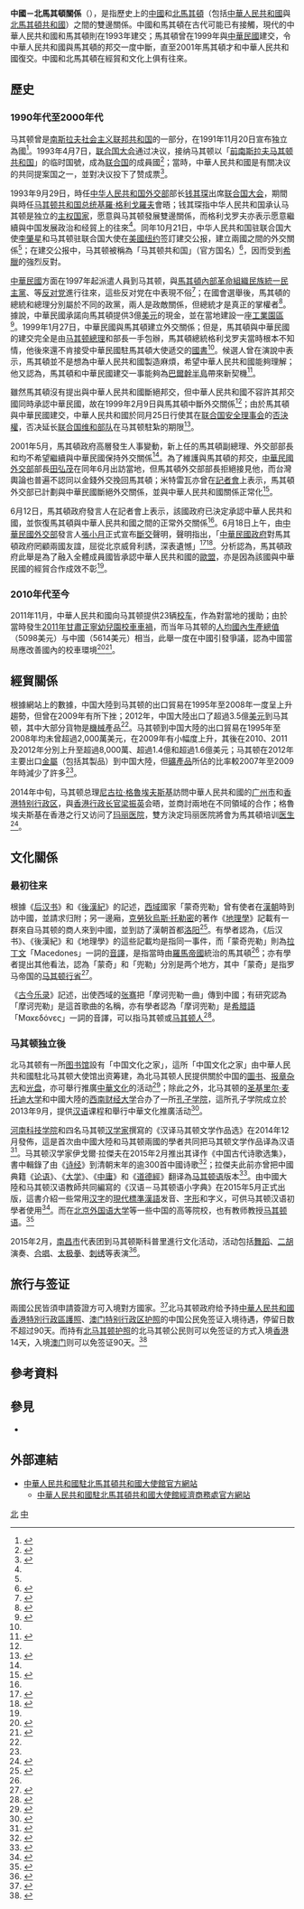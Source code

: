{{not|中華民國與北馬其頓關係}}
{{Dablink|關於其他「中」字國家與「馬」字國家的外交關係，詳見'''[[中馬關係|中馬關係 (消歧義)]]'''。}}

{{Infobox bilateral relations|中國－北馬其頓|China|North Macedonia|map=China North Macedonia Locator.svg |mission1=[[中國駐北馬其頓大使館|中國駐北馬其頓大使館]]|mission2=[[北馬其頓駐華大使館|北馬其頓駐華大使館]]|envoytitle1=[[中國駐北馬其頓大使列表|大使]]|envoy1=[[张佐_(外交官)|张佐]]|envoytitle2=[[北馬其頓駐華大使列表|临时代办]]|envoy2=[[伊莉莎贝塔·乔杰耶娃|伊莉莎贝塔·乔杰耶娃]]<ref>{{cite web |title = 驻华大使到任顺序及递交国书日期 |url = https://www.mfa.gov.cn/web/lbfw_673061/fgzl_673083/202201/t20220114_10495616.shtml |publisher = 中华人民共和国外交部 }}</ref>}}

'''中國－北馬其頓關係'''（{{lang-mk|Односите Кина-Северна Македонија}}），是指歷史上的[[中國歷史|中國]]和[[北馬其頓歷史|北馬其頓]]（包括[[中華人民共和國|中華人民共和國]]與[[北馬其頓共和國|北馬其頓共和國]]）之間的雙邊關係。中國和馬其頓在古代可能已有接觸，現代的中華人民共和國和馬其頓則在1993年建交；馬其頓曾在1999年與[[中華民國|中華民國]]建交，令中華人民共和國與馬其頓的邦交一度中斷，直至2001年馬其頓才和中華人民共和國復交。中國和北馬其頓在經貿和文化上俱有往來。

== 歷史 ==
=== 1990年代至2000年代 ===
{{See also|中華民國與馬其頓共和國建交案}}
马其顿曾是[[南斯拉夫社会主义联邦共和国|南斯拉夫社会主义联邦共和国]]的一部分，在1991年11月20日宣布独立為國<ref>{{cite web |title=马其顿国家概况 |url=http://www.fmprc.gov.cn/mfa_chn/gjhdq_603914/gj_603916/oz_606480/1206_607184/ |website=中华人民共和国外交部 |accessdate=2015-09-06 |archiveurl=https://archive.is/20150906085936/http://www.fmprc.gov.cn/mfa_chn/gjhdq_603914/gj_603916/oz_606480/1206_607184/ |archivedate=2015-09-06 |deadurl=no }}</ref>。1993年4月7日，[[联合国大会|联合国大会]]通过决议，接纳马其顿以「[[馬其頓名稱爭議|前南斯拉夫马其顿共和国]]」的临时国號，成為[[联合国|联合国]]的成員國<ref>{{cite web |title=中马关系 |url=http://mk.chineseembassy.org/chn/zmgx/t332397.htm |website=中华人民共和国驻马其顿共和国大使馆 |accessdate=2015-09-06 |archiveurl=https://archive.is/20150906091259/http://mk.chineseembassy.org/chn/zmgx/t332397.htm |archivedate=2015-09-06 |deadurl=no |date=2015-01-16 }}</ref>；當時，中華人民共和國是有關决议的共同提案国之一，並對决议投下了赞成票<ref name=Esta>{{cite book|author1=中华人民共和国外交部外交史编辑室|title=中国外交概览|publisher=世界知识出版社|year=1994}}</ref>{{Rp|324}}。

1993年9月29日，時任[[中华人民共和国外交部|中华人民共和国外交部]]部长[[钱其琛|钱其琛]]出席[[联合国大会|联合国大会]]，期間與時任[[马其顿共和国总统|马其顿共和国总统]][[基羅·格利戈羅夫|基羅·格利戈羅夫]]會晤；钱其琛指中华人民共和国承认马其顿是独立的[[主权国家|主权国家]]，愿意與马其顿發展雙邊關係，而格利戈罗夫亦表示愿意繼續與中国发展政治和经貿上的往來<ref name=Esta/>{{Rp|324}}。同年10月21日，中华人民共和国驻联合国大使[[李肇星|李肇星]]和马其顿驻联合国大使{{link-en|登科·马莱斯基|Denko Maleski}}在[[美國|美國]][[纽约|纽约]]签訂建交公报，建立兩國之間的外交關係<ref name=Esta/>{{Rp|323}}；在建交公报中，马其顿被稱為「马其顿共和国」（官方国名）<ref>{{cite web |title=马其顿 |url=http://ies.cass.cn/Article/tszl/ozgg/201506/1132.asp |website=中国社会科学院欧洲研究所 |accessdate=2015-09-06 |archiveurl=https://archive.is/20150906103737/http://ies.cass.cn/Article/tszl/ozgg/201506/1132.asp |archivedate=2015-09-06 |deadurl=yes }}</ref>，因而受到[[希臘|希臘]]的強烈反對。

[[中華民國|中華民國]]方面在1997年起派遣人員到马其顿，與[[馬其頓內部革命組織民族統一民主黨|馬其頓內部革命組織民族統一民主黨]]、{{link-en|民主選擇黨 (馬其頓)|Democratic Alternative (Republic of Macedonia)|民主選擇黨}}等[[反对党|反对党]]進行往來，這些反对党在{{link-en|1998年馬其頓國會選舉|Macedonian parliamentary election, 1998|1998年下半年舉行的國会選舉}}中表現不俗<ref name=hands>{{cite news |title=中国马其顿再度握手 |url=http://www.people.com.cn/GB/paper68/3637/450174.html |accessdate=2015-09-06 |agency=环球时报 |date=2001-06-22 |archiveurl=https://archive.is/20150906125825/http://www.people.com.cn/GB/paper68/3637/450174.html |archivedate=2015-09-06 |deadurl=no }}</ref>；在國會選舉後，馬其頓的總統和總理分別屬於不同的政黨，兩人是政敵關係，但總統才是真正的掌權者<ref>{{cite news |title=扁“外交”失敗拉蕭萬長下水　蕭立即反駁 |url=http://www.chinareviewnews.com/doc/1004/3/6/6/100436682.html?coluid=7&kindid=0&docid=100436682 |accessdate=2015-09-06 |agency=中國評論新聞 |date=2007-08-26 |archiveurl=https://archive.is/20150906130455/http://www.chinareviewnews.com/doc/1004/3/6/6/100436682.html?coluid=7&kindid=0&docid=100436682 |archivedate=2015-09-06 |deadurl=no }}</ref>。據說，中華民國承諾向馬其頓提供3億[[美元|美元]]的現金，並在當地建設一座[[工業園區|工業園區]]<ref name=Broken>{{cite news |author1=任逸 |title=馬其頓與台灣斷交內幕 |accessdate=2015-09-06 |agency=人民網 |date=2001-06-15 |url=http://www.people.com.cn/BIG5/guoji/22/84/20010615/489710.html |archiveurl=https://archive.is/20150906144919/http://www.people.com.cn/BIG5/guoji/22/84/20010615/489710.html |archivedate=2015-09-06 |deadurl=no }}</ref>。1999年1月27日，中華民國與馬其頓建立外交關係；但是，馬其頓與中華民國的建交完全是由[[马其顿總理|马其顿總理]]和{{link-en|馬其頓外交部|Ministry of Foreign Affairs (Macedonia)}}部長一手包辦，馬其頓總統格利戈罗夫當時根本不知情，他後來還不肯接受中華民國駐馬其頓大使遞交的[[國書|國書]]<ref name=Broken/>。{{link-en|1999年馬其頓總統大選|Macedonian presidential election, 1999}}候選人{{link-en|瓦西爾·圖普考夫斯基|Vasil Tupurkovski}}曾在演說中表示，馬其頓並不是想為中華人民共和國製造麻煩，希望中華人民共和國能夠理解；他又認為，馬其頓和中華民國建交一事能夠為[[巴爾幹半島|巴爾幹半島]]帶來新契機<ref>{{cite news|author1=江靜玲|title=經援馬其頓 每年花費上億美元|accessdate=2015-09-06|agency=中國時報|year=1999}}</ref>。

雖然馬其頓沒有提出與中華人民共和國斷絕邦交，但中華人民共和國不容許其邦交國同時承認中華民國，故在1999年2月9日與馬其頓中斷外交關係<ref name=Broken/>；由於馬其頓與中華民國建交，中華人民共和國於同月25日行使其在[[联合国安全理事会|联合国安全理事会]]的[[聯合國安全理事會否決權|否決權]]，否决延长[[联合国维和部队|联合国维和部队]]在马其顿駐紮的期限<ref>{{cite web |title=常任理事国如何行使否决权 |url=http://www.china.com.cn/chinese/zhuanti/jdty03/892689.htm |website=中国网 |accessdate=2015-09-07 |archiveurl=https://archive.is/20150906155124/http://www.china.com.cn/chinese/zhuanti/jdty03/892689.htm |archivedate=2015-09-06 |deadurl=no |date=2005-06-17 }}</ref>。

2001年5月，馬其頓政府高層發生人事變動，新上任的馬其頓副總理、外交部部長和{{link-en|馬其頓國防部部長|Minister of Defense (Macedonia)|國防部部長}}均不希望繼續與中華民國保持外交關係<ref name=Broken/>。為了維護與馬其頓的邦交，[[中華民國外交部|中華民國外交部]]部長[[田弘茂|田弘茂]]在同年6月出訪當地，但馬其頓外交部部長{{link-en|伊林卡·米特雷瓦|Ilinka Mitreva}}拒絕接見他，而台灣輿論也普遍不認同以金錢外交挽回馬其頓；米特雷瓦亦曾在[[記者會|記者會]]上表示，馬其頓外交部已計劃與中華民國斷絕外交關係，並與中華人民共和國關係正常化<ref>{{cite news |author1=楊孟瑜 |title=台灣稱對馬其頓不委曲求全 |url=http://news.bbc.co.uk/chinese/trad/hi/newsid_1360000/newsid_1364600/1364693.stm |accessdate=2015-09-07 |agency=BBC中文網 |date=2001-06-01 |archiveurl=https://archive.is/20150907055712/http://news.bbc.co.uk/chinese/trad/hi/newsid_1360000/newsid_1364600/1364693.stm |archivedate=2015-09-07 |deadurl=no }}</ref>。

6月12日，馬其頓政府發言人在記者會上表示，該國政府已決定承認中華人民共和國，並恢復馬其頓與中華人民共和國之間的正常外交關係<ref name=Broken />。6月18日上午，由[[中華民國外交部|中華民國外交部]]發言人[[張小月|張小月]]正式宣布[[外交#外交上的承認|斷交]]聲明，聲明指出，「[[中華民國政府|中華民國政府]]對馬其頓政府罔顧兩國友誼，屈從北京威脅利誘，深表遺憾」<ref>{{cite web|title=台灣搶先宣布與馬其頓斷交|url=http://www.epochtimes.com/b5/1/6/18/n100579.htm|accessdate=2015-09-17|publisher=大紀元|date=2001-06-18|archive-date=2016-03-04|archive-url=https://web.archive.org/web/20160304135524/http://www.epochtimes.com/b5/1/6/18/n100579.htm|dead-url=no}}</ref><ref>{{cite book|title=《台灣歷史辭典》（附錄）|author=許雪姬|publisher=[[中華民國文化部|行政院文化建設委員會]]|chapter=中華民國歷任駐外大使(遷臺後，1949－2003.10)}}</ref>。分析認為，馬其頓政府此舉是為了融入全體成員國皆承認中華人民共和國的[[歐盟|歐盟]]，亦是因為該國與中華民國的經貿合作成效不彰<ref name=hands/>。

===2010年代至今===
2011年11月，中華人民共和國向马其顿提供23辆[[校车|校车]]，作為對當地的援助；由於當時發生[[2011年甘肅正寧幼兒園校車車禍|2011年甘肅正寧幼兒園校車車禍]]，而当年马其顿的[[人均國內生產總值|人均國內生產總值]]（5098美元）与中國（5614美元）相当，此舉一度在中國引發爭議，認為中國當局應改善國內的校車環境<ref>{{cite news |title=中国援马其顿校车引网上热议-“未安内先援外” |url=https://www.voachinese.com/amp/article-20111128-school-buses-134607773/791137.html |accessdate=2020-09-28 |archive-date=2020-11-05 |archive-url=https://web.archive.org/web/20201105075827/https://www.voachinese.com/amp/article-20111128-school-buses-134607773/791137.html |dead-url=no }}</ref><ref>{{cite news |author1=周宇 |title=吴建民：国人热议捐赠马其顿校车反映弱国心态 |url=http://news.ifeng.com/mainland/detail_2011_12/05/11094827_0.shtml |accessdate=2015-09-08 |agency=京华时报 |date=2011-12-05 |archiveurl=https://archive.is/20150906155209/http://news.ifeng.com/mainland/detail_2011_12/05/11094827_0.shtml |archivedate=2015-09-06 |deadurl=no }}</ref>。

== 經貿關係 ==
{{Gallery
|title=中国大陸與马其顿貿易（1995年至2012年）
|width=300
|height=250
|align=center
|lines=1
|File:中国出口到马其顿的产品 (1995 - 2012).png|中国大陸到马其顿的出口貿易<ref name=tradea>{{cite web|author=Alexander Simoes|title=产品中国出口到马其顿 (1995 - 2012)|url=https://atlas.media.mit.edu/zh/explore/stacked/hs/export/chn/mkd/show/1995.2012/|publisher=Observatory of Economic Complexity|accessdate=2015-08-27}}</ref>
|File:马其顿出口到中国的产品 (1995 - 2012).png|马其顿到中国大陸的出口貿易<ref name=tradeb>{{cite web|author=Alexander Simoes|title=产品马其顿出口到中国 (1995 - 2012)|url=https://atlas.media.mit.edu/zh/explore/stacked/hs/export/mkd/chn/show/1995.2012/|publisher=Observatory of Economic Complexity|accessdate=2015-08-27}}</ref>
}}
根據{{link-en|經濟複雜性研究中心|The Observatory of Economic Complexity}}網站上的數據，中国大陸到马其顿的出口貿易在1995年至2008年一度呈上升趨勢，但曾在2009年有所下挫；2012年，中国大陸出口了超過3.5億[[美元|美元]]到马其顿，其中大部分貨物是[[機械|機械]]產品<ref name=tradea/>。马其顿到中国大陸的出口貿易在1995年至2008年均未曾超過2,000萬美元，在2009年有小幅度上升，其後在2010、2011及2012年分別上升至超過8,000萬、超過1.4億和超過1.6億美元；马其顿在2012年主要出口[[金屬|金屬]]（包括其製品）到中国大陸，但[[礦產|礦產品]]所佔的比率較2007年至2009年時減少了許多<ref name=tradeb/>。

2014年中旬，马其顿总理[[尼古拉·格魯埃夫斯基|尼古拉·格魯埃夫斯基]]訪問中華人民共和國的[[广州市|广州市]]和[[香港特别行政区|香港特别行政区]]，與[[香港行政长官|香港行政长官]][[梁振英|梁振英]]会晤，並商討兩地在不同領域的合作；格魯埃夫斯基在香港之行又访问了[[玛丽医院|玛丽医院]]，雙方決定玛丽医院將會为馬其頓培训[[医生|医生]]<ref>{{cite web |title=马其顿总理格鲁埃夫斯基访问中国广州、香港 |url=http://mk.mofcom.gov.cn/article/zxhz/tzwl/201407/20140700675658.shtml |website=中华人民共和国驻马其顿共和国大使馆经济商务参赞处 |accessdate=2015-09-10 |archiveurl=https://archive.is/20150910054320/http://mk.mofcom.gov.cn/article/zxhz/tzwl/201407/20140700675658.shtml |archivedate=2015-09-10 |deadurl=no |date=2014-07-09 }}</ref>。

== 文化關係 ==
=== 最初往来 ===
根據《[[后汉书|后汉书]]》和《[[後漢紀|後漢紀]]》的記述，[[西域|西域]]國家「蒙奇兜勒」曾有使者在[[漢朝|漢朝]]時到訪中國，並請求归附；另一邊廂，[[克勞狄烏斯·托勒密|克勞狄烏斯·托勒密]]的著作《[[地理學_(托勒密)|地理學]]》記載有一群來自马其顿的商人來到中國，並到訪了漢朝首都[[洛阳|洛阳]]<ref name=merge>{{cite conference |author=杨共乐 |title=中西交往史上的一件大事——罗马商人曾于公元一百至一百○一年间到过中国 |booktitle=光明日报 |year=1996 |url=http://dlib.zslib.com.cn/qklw/rdzl/RDA4/RD030878 |accessdate=2015-09-06 |archiveurl=https://archive.is/20150906051415/http://dlib.zslib.com.cn/qklw/rdzl/RDA4/RD030878 |archivedate=2015-09-06 |deadurl=yes }}</ref>。有學者認為，《后汉书》、《後漢紀》和《地理學》的這些記載均是指同一事件，而「蒙奇兜勒」則為[[拉丁文|拉丁文]]「Macedones」一詞的[[音譯|音譯]]，是指當時由[[羅馬帝國|羅馬帝國]]統治的馬其頓<ref name=merge/>；亦有學者提出其他看法，認為「蒙奇」和「兜勒」分別是两个地方，其中「蒙奇」是指罗马帝国的[[马其顿行省|马其顿行省]]<ref>{{cite news |author1=唐-{云云}- (编) |title=中国首次"西天取经":汉明帝派使者出使西域取佛经 |url=http://www.chinanews.com/cul/2014/06-26/6324454.shtml |accessdate=2015-09-06 |date=2014-06-26 |archiveurl=https://archive.is/20150906051732/http://www.chinanews.com/cul/2014/06-26/6324454.shtml |archivedate=2015-09-06 |deadurl=no }}</ref>。

《[[古今乐录|古今乐录]]》記述，出使西域的[[张骞|张骞]]把「摩诃兜勒一曲」傳到中國；有研究認為「摩诃兜勒」是這首歌曲的名稱，亦有學者認為「摩诃兜勒」是[[希腊語|希腊語]]「Μακεδόνες」一詞的音譯，可以指马其顿或[[马其顿人|马其顿人]]<ref>{{cite web |author1=陈德正 (编) |author2=杨共乐 |title=“丝绸之路”研究上的新发现——张骞与马其顿音乐的传人 |url=http://old.cawhi.com/plus/view.php?aid=317 |website=中国世界古代史研究网 |accessdate=2015-09-06 |archiveurl=https://archive.is/20150906061116/http://old.cawhi.com/plus/view.php?aid=317 |archivedate=2015-09-06 |deadurl=no |date=2002-10-30 }}</ref>。

=== 马其顿独立後 ===
北马其顿有一所[[图书馆|图书馆]]設有「中国文化之家」，這所「中国文化之家」由中華人民共和國駐北马其顿大使馆出资筹建，為北马其顿人民提供關於中国的[[圖书|圖书]]、[[报章|报章]][[杂志|杂志]]和[[光盘|光盘]]，亦可舉行推廣[[中華文化|中華文化]]的活动<ref>{{cite web |title=驻马其顿使馆举行中国文化之家成立仪式 |url=http://mk.chineseembassy.org/chn/xwdt/t657642.htm |website=中华人民共和国驻马其顿共和国大使馆 |accessdate=2015-09-11 |archiveurl=https://archive.is/20150911091429/http://mk.chineseembassy.org/chn/xwdt/t657642.htm |archivedate=2015-09-11 |deadurl=no }}</ref>；除此之外，北马其顿的[[圣基里尔·麦托迪大学|圣基里尔·麦托迪大学]]和中國大陸的[[西南财经大学|西南财经大学]]合办了一所[[孔子学院|孔子学院]]，這所孔子学院成立於2013年9月，提供[[汉语|汉语]]课程和舉行中華文化推廣活动<ref>{{cite news |author1=王佳宁 (编) |author2=刘力航 |title=马其顿第一家孔子学院成立 |url=http://news.xinhuanet.com/2013-09/03/c_117214766.htm |accessdate=2015-09-11 |agency=新华网 |date=2013-09-03 |archiveurl=https://archive.is/20150911093432/http://news.xinhuanet.com/2013-09/03/c_117214766.htm |archivedate=2015-09-11 |deadurl=no }}</ref>。

[[河南科技学院|河南科技学院]]和四名马其顿[[汉学家|汉学家]]撰寫的《汉译马其顿文学作品选》在2014年12月發佈，這是首次由中國大陸和马其顿兩國的學者共同把马其顿文学作品译為汉语<ref>{{cite web |title=我校教师主持马其顿文化部项目《汉译马其顿文学作品选》 |url=http://www.hist.edu.cn/info/1094/9359.htm |website=河南科技学院 |accessdate=2015-09-11 |archiveurl=https://archive.is/20150906155127/http://www.hist.edu.cn/info/1094/9359.htm |archivedate=2015-09-06 |deadurl=yes |date=2014-12-15 }}</ref>。马其顿汉学家伊戈爾·拉傑夫在2015年2月推出其译作《中国古代诗歌选集》，書中輯錄了由《[[诗经|诗经]]》到清朝末年的逾300首中國诗歌<ref>{{cite web |title=马其顿翻译出版《中国古典诗歌选集》 |url=http://mk.china-embassy.org/chn/sgxw/t1236713.htm |website=中华人民共和国驻马其顿共和国大使馆 |accessdate=2015-09-11 |archivedate=2015-09-06 |deadurl=yes |archiveurl=https://archive.is/20150906155120/http://mk.china-embassy.org/chn/sgxw/t1236713.htm |date=2015-02-11 }}</ref>；拉傑夫此前亦曾把中國典籍《[[论语|论语]]》、《[[大學_(經傳)|大学]]》、《[[中庸|中庸]]》和《[[道德經|道德經]]》翻译為[[马其顿语|马其顿语]]版本<ref>{{cite web |title=圣基里尔•麦托迪大学孔子学院举办马其顿文《论语》推介发布会 |url=http://www.hanban.edu.cn/article/2013-11/22/content_516194.htm |website=孔子学院总部/国家汉办 |accessdate=2015-09-11 |archiveurl=https://archive.is/20150911101812/http://www.hanban.edu.cn/article/2013-11/22/content_516194.htm |archivedate=2015-09-11 |deadurl=yes |date=2013-11-22 }}</ref>。由中國大陸和马其顿汉语教師共同編寫的《汉语－马其顿语小字典》在2015年5月正式出版，這書介紹一些常用[[汉字|汉字]]的[[現代標準漢語|現代標準漢語]]发音、[[字形|字形]]和字义，可供马其顿汉语初學者使用<ref>{{cite web |title=圣基里尔•麦托迪大学孔院出版《汉语－马其顿语小字典》 |url=http://www.hanban.edu.cn/article/2015-05/25/content_598181.htm |website=孔子学院总部/国家汉办 |accessdate=2015-09-11 |archiveurl=https://archive.is/20150910054814/http://www.hanban.edu.cn/article/2015-05/25/content_598181.htm |archivedate=2015-09-10 |deadurl=yes |date=2015-05-25 }}</ref>。而在[[北京外国语大学|北京外国语大学]]等一些中国的高等院校，也有教师教授[[马其顿语|马其顿语]]。<ref>{{cite web |title=INTRO OF UNIVERSITY |url=https://www.bfsu.edu.cn/overview |website=北京外国语大学 |accessdate=2022-02-24}}</ref>

2015年2月，[[南昌市|南昌市]]代表团到马其顿斯科普里進行文化活动，活动包括[[舞蹈|舞蹈]]、[[二胡|二胡]]演奏、[[合唱|合唱]]、[[太极拳|太极拳]]、[[刺绣|刺绣]]等表演<ref>{{cite news |author1=徐蕾 |title=斯科普里刮起强劲“中国风” |url=http://www.ncrbw.cn/html/2015-02/28/content_214801.htm |accessdate=2015-09-11 |agency=南昌日报 |date=2015-02-28 |archiveurl=https://archive.is/20150911130017/http://www.ncrbw.cn/html/2015-02/28/content_214801.htm |archivedate=2015-09-11 |deadurl=no }}</ref>。

== 旅行与签证 ==
{{see also|中華人民共和國簽證政策|中國公民簽證要求}}
{{see also|{{link-en|北馬其頓簽證政策|Visa policy of North Macedonia}}|{{link-en|北馬其頓公民簽證要求|Visa requirements for North Macedonian citizens}}}}

兩國公民皆須申請簽證方可入境對方國家。<ref>{{cite web|url=http://www.mfa.gov.mk/index.php/en/for-foreign-nationals/entry-visa-for-the-republic-of-macedonia/entry-visa-for-the-republic-of-macedonia|title=Entry Visa for the Republic of Macedonia|date=2015|publisher=Ministry of Foreign Affairs, Republic of Macedonia|accessdate=2015-09-18|location=Skopje|archive-date=2015-08-04|archive-url=https://web.archive.org/web/20150804014059/http://www.mfa.gov.mk/index.php/en/for-foreign-nationals/entry-visa-for-the-republic-of-macedonia/entry-visa-for-the-republic-of-macedonia|dead-url=no}}</ref>北马其顿政府给予持[[中華人民共和國香港特別行政區護照|中華人民共和國香港特別行政區護照]]、[[澳门特别行政区护照|澳门特别行政区护照]]的中国公民免签证入境待遇，停留日数不超过90天。而持有[[北马其顿护照|北马其顿护照]]的北马其顿公民则可以免签证的方式入境[[香港|香港]]14天，入境[[澳门|澳门]]则可以免签证90天。<ref name="外國人出入境">{{cite web|url=https://www.gov.mo/zh-hant/services/ps-1474/ps-1474b/|title=非澳門居民之入境及出境|publisher=澳門特別行政區政府|date=2021|accessdate=2021-12-11|archiveurl=https://web.archive.org/web/20150211192614/http://www.fsm.gov.mo/psp/cht/psp_top5_2_1.html|archivedate=2015-02-11}}</ref>

== 參考資料 ==
{{Reflist|2}}

== 參見 ==
{{Portal box|國際關係|中國|中華人民共和國|北馬其頓|歐洲|image4=Flag of Macedonia.svg}}
* {{link-en|北馬其頓外交|Foreign relations of the Republic of Macedonia}}

== 外部連結 ==
* [http://mk.china-embassy.gov.cn/chn/ 中華人民共和國駐北馬其頓共和國大使館官方網站]{{zh-hans icon}}{{en icon}}
** [http://mk.mofcom.gov.cn/ 中華人民共和國駐北馬其頓共和國大使館經濟商務處官方網站]{{zh-hans icon}}

{{中華人民共和國外交}}
{{北馬其頓外交}}
[[Category:中歐關係|北]]
[[Category:北馬其頓雙邊關係|中]]